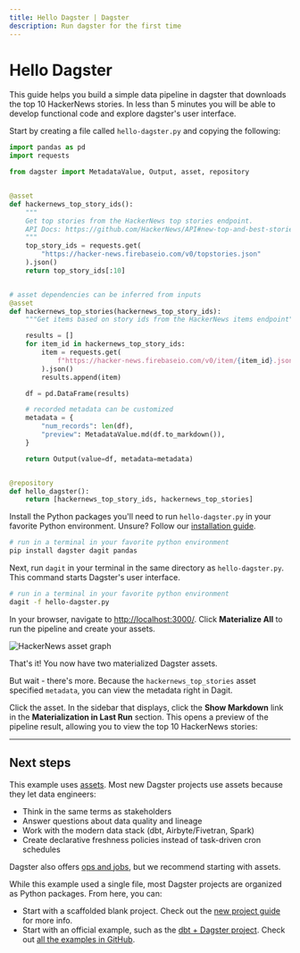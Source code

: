 ```yaml
---
title: Hello Dagster | Dagster
description: Run dagster for the first time
---
```


# Hello Dagster

This guide helps you build a simple data pipeline in dagster that downloads the top 10 HackerNews stories. In less than 5 minutes you will be able to develop functional code and explore dagster's user interface.

Start by creating a file called `hello-dagster.py` and copying the following:

```python file=/getting-started/hello-dagster/hello-dagster.py
import pandas as pd
import requests

from dagster import MetadataValue, Output, asset, repository


@asset
def hackernews_top_story_ids():
    """
    Get top stories from the HackerNews top stories endpoint.
    API Docs: https://github.com/HackerNews/API#new-top-and-best-stories
    """
    top_story_ids = requests.get(
        "https://hacker-news.firebaseio.com/v0/topstories.json"
    ).json()
    return top_story_ids[:10]


# asset dependencies can be inferred from inputs
@asset
def hackernews_top_stories(hackernews_top_story_ids):
    """Get items based on story ids from the HackerNews items endpoint"""

    results = []
    for item_id in hackernews_top_story_ids:
        item = requests.get(
            f"https://hacker-news.firebaseio.com/v0/item/{item_id}.json"
        ).json()
        results.append(item)

    df = pd.DataFrame(results)

    # recorded metadata can be customized
    metadata = {
        "num_records": len(df),
        "preview": MetadataValue.md(df.to_markdown()),
    }

    return Output(value=df, metadata=metadata)


@repository
def hello_dagster():
    return [hackernews_top_story_ids, hackernews_top_stories]
```

Install the Python packages you'll need to run `hello-dagster.py` in your favorite Python environment. Unsure? Follow our [installation guide](/getting-started/install).

```bash
# run in a terminal in your favorite python environment
pip install dagster dagit pandas
```

Next, run `dagit` in your terminal in the same directory as `hello-dagster.py`. This command starts Dagster's user interface.

```bash
# run in a terminal in your favorite python environment
dagit -f hello-dagster.py
```

In your browser, navigate to [http://localhost:3000/](http://localhost:3000). Click **Materialize All** to run the pipeline and create your assets.

<Image
alt="HackerNews asset graph"
src="/images/getting-started/hello-dagster/hello-dagster.png"
width={1331}
height={874}
/>

That's it! You now have two materialized Dagster assets. 

But wait - there's more. Because the `hackernews_top_stories` asset specified `metadata`, you can view the metadata right in Dagit.

Click the asset. In the sidebar that displays, click the **Show Markdown** link in the **Materialization in Last Run** section. This opens a preview of the pipeline result, allowing you to view the top 10 HackerNews stories:

---

## Next steps

This example uses [assets](/tutorial#assets). Most new Dagster projects use assets because they let data engineers:

- Think in the same terms as stakeholders
- Answer questions about data quality and lineage
- Work with the modern data stack (dbt, Airbyte/Fivetran, Spark)
- Create declarative freshness policies instead of task-driven cron schedules

Dagster also offers [ops and jobs](/tutorial#ops-and-jobs), but we recommend starting with assets.

While this example used a single file, most Dagster projects are organized as Python packages. From here, you can:

- Start with a scaffolded blank project. Check out the [new project guide](/getting-started/create-new-project) for more info.
- Start with an official example, such as the [dbt + Dagster project](/integrations/dbt/using-dbt-with-dagster). Check out [all the examples in GitHub](https://github.com/dagster-io/dagster/tree/master/examples).
